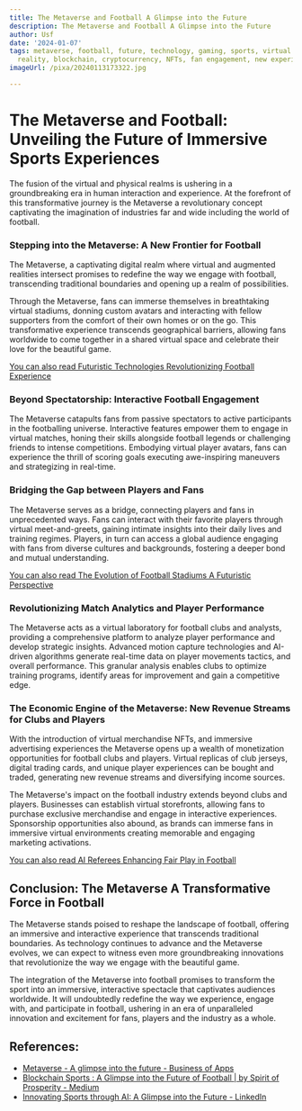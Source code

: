 ```yaml
---
title: The Metaverse and Football A Glimpse into the Future
description: The Metaverse and Football A Glimpse into the Future
author: Usf
date: '2024-01-07'
tags: metaverse, football, future, technology, gaming, sports, virtual reality, augmented
  reality, blockchain, cryptocurrency, NFTs, fan engagement, new experiences
imageUrl: /pixa/20240113173322.jpg

---
```

# The Metaverse and Football: Unveiling  the Future of Immersive Sports Experiences

The fusion  of the virtual and  physical realms is ushering in a groundbreaking era in human interaction and experience. At the forefront of this transformative journey is the Metaverse a revolutionary concept  captivating the imagination of industries far and wide including the  world of football.

### Stepping into the Metaverse: A New Frontier for  Football

The Metaverse, a captivating digital realm where virtual and augmented realities intersect promises to redefine the way we engage with football, transcending  traditional boundaries and opening up a realm of possibilities.

Through the Metaverse, fans can immerse themselves in breathtaking virtual stadiums, donning custom avatars and interacting with fellow supporters  from the comfort of their own homes or on the go. This  transformative experience transcends geographical barriers, allowing fans worldwide to  come together  in a shared virtual space and celebrate their love for the beautiful game.

[You can also read Futuristic Technologies  Revolutionizing Football Experience](Futuristic%20Technologies%20Revolutionizing%20Football%20Experience)


### Beyond  Spectatorship: Interactive  Football Engagement

The Metaverse catapults fans from passive spectators to active participants in the footballing universe. Interactive features empower them to engage in virtual matches,  honing their skills alongside football legends or challenging friends to intense competitions. Embodying virtual player avatars, fans can experience the  thrill  of scoring goals executing awe-inspiring maneuvers  and strategizing in  real-time.

### Bridging the Gap between Players and Fans

The Metaverse serves as a bridge,  connecting players and  fans in unprecedented ways. Fans can  interact with their  favorite players through virtual meet-and-greets, gaining intimate  insights into their daily lives  and training regimes. Players, in turn  can access a global audience engaging with fans from diverse cultures  and backgrounds, fostering a deeper bond and mutual understanding.

[You can also read The Evolution of Football Stadiums A Futuristic Perspective](The%20Evolution%20of%20Football%20Stadiums%20A%20Futuristic%20Perspective)


### Revolutionizing Match Analytics and  Player Performance

The Metaverse  acts as a virtual laboratory for  football clubs and analysts, providing a comprehensive platform  to analyze player performance  and develop strategic insights. Advanced motion capture technologies and AI-driven algorithms generate real-time data on  player movements tactics, and  overall performance. This  granular analysis enables clubs to optimize training programs, identify areas  for improvement and  gain a competitive edge.

### The Economic Engine of the Metaverse: New Revenue Streams for Clubs and Players

With the  introduction of virtual merchandise NFTs, and immersive advertising experiences the Metaverse opens up a wealth of monetization opportunities for football clubs and players.  Virtual replicas of club jerseys, digital trading  cards, and  unique  player experiences can be bought and traded, generating new revenue streams and diversifying income sources.

The Metaverse's impact on the football industry extends beyond clubs and players. Businesses can establish virtual storefronts,  allowing fans to purchase exclusive merchandise and  engage in interactive experiences. Sponsorship opportunities also abound, as brands can immerse fans in immersive virtual environments creating memorable and engaging marketing activations.

[You can also read AI Referees Enhancing Fair Play  in Football](AI%20Referees%20Enhancing%20Fair%20Play%20in%20Football)


## Conclusion: The  Metaverse A Transformative Force in Football

The Metaverse stands poised to reshape the landscape of football, offering an immersive and interactive experience  that transcends traditional  boundaries. As technology continues to advance and  the  Metaverse evolves, we can expect to witness even more groundbreaking innovations that revolutionize the way we engage with  the beautiful game.

The integration of the  Metaverse into football promises to transform the  sport  into an immersive, interactive spectacle that captivates audiences worldwide. It  will  undoubtedly redefine the way we experience, engage with, and participate in football, ushering in an era of unparalleled innovation and excitement  for fans, players and the industry as a whole.

## References:
- [Metaverse - A glimpse into the future - Business of Apps](https://www.businessofapps.com/insights/metaverse-a-glimpse-into-the-future/)
- [Blockchain Sports : A Glimpse into the Future of Football | by Spirit of Prosperity - Medium](https://medium.com/@harmonielabel/blockchain-sports-a-glimpse-into-the-future-of-football-c281525cc8fe)
- [Innovating Sports through AI: A Glimpse into the Future - LinkedIn](https://www.linkedin.com/pulse/innovating-sports-through-ai-glimpse-future-globant)
